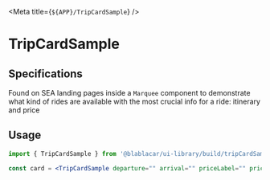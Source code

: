 

<Meta title={`${APP}/TripCardSample`} />

# **TripCardSample**

<Canvas>
  <Story name="TripCardSample">
    <TripCardSample
      departure="Paris"
      arrival="Bordeaux"
      price="8,00 €"
      priceLabel="from"
    />
  </Story>
</Canvas>

## Specifications

Found on SEA landing pages inside a `Marquee` component to demonstrate what kind of rides are available with the most crucial info for a ride: itinerary and price

## Usage

```jsx
import { TripCardSample } from '@blablacar/ui-library/build/tripCardSample'

const card = <TripCardSample departure="" arrival="" priceLabel="" price=""/>
```

<ArgsTable of={TripCardSample} />
